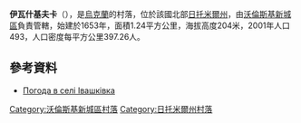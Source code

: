 {{coord|50|33|34|N|27|41|50|E|scale:30000|display=title}}

'''伊瓦什基夫卡'''（{{lang-uk|Івашківка}}），是[[烏克蘭|烏克蘭]]的村落，位於該國北部[[日托米爾州|日托米爾州]]，由[[沃倫斯基新城區|沃倫斯基新城區]]負責管轄，始建於1653年，面積1.24平方公里，海拔高度204米，2001年人口493，人口密度每平方公里397.26人。

==參考資料==
* [http://weather.in.ua/ua/zhitomirskaja/9471 Погода в селі Івашківка] {{Wayback|url=http://weather.in.ua/ua/zhitomirskaja/9471 |date=20111219134234 }}

{{DEFAULTSORT:Івашківка}}
[[Category:沃倫斯基新城區村落|Category:沃倫斯基新城區村落]]
[[Category:日托米爾州村落|Category:日托米爾州村落]]


{{Zhytomyr-geo-stub}}